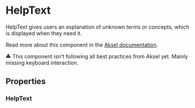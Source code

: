 

<Meta of={HelpText} />

# HelpText

HelpText gives users an explanation of unknown terms or concepts, which is displayed when they need it.

Read more about this component in the [Aksel documentation](https://aksel.nav.no/komponenter/core/helptext).

<div class="mdx-alert navds-alert navds-alert--warning navds-alert--medium">
	<svg
		width="1em"
		height="1em"
		viewBox="0 0 24 24"
		fill="none"
		xmlns="http://www.w3.org/2000/svg"
		focusable="false"
		role="img"
		class="navds-alert__icon"
	>
		<path
			fill-rule="evenodd"
			clip-rule="evenodd"
			d="M12 2.25a.75.75 0 0 1 .656.387l9.527 17.25A.75.75 0 0 1 21.526 21H2.474a.75.75 0 0 1-.657-1.113l9.526-17.25A.75.75 0 0 1 12 2.25ZM12 8.75a.75.75 0 0 1 .75.75v4a.75.75 0 0 1-1.5 0v-4a.75.75 0 0 1 .75-.75Zm-1 7.75a1 1 0 1 1 2 0 1 1 0 0 1-2 0Z"
			fill="currentColor"
		></path>
	</svg>
	This component isn't following all best practices from Aksel yet. Mainly missing keyboard interaction.
</div>

<Primary />

## Properties

### HelpText

<Controls />

<Stories includePrimary={false} />
